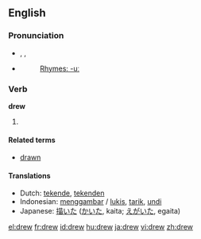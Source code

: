 {{see|Drew}}

==English==

{{rank|fellow|hardly|wind|594|drew|strength|opinion|according}}

===Pronunciation===
*{{AHD|dro͞o}}, {{IPA|/druː/}}, {{SAMPA|/dru:/}}
*{{audio|en-us-drew.ogg|Audio (US)}}
*:[[Rhymes:English:-uː|Rhymes: -uː]]

===Verb===
'''drew'''

# {{irregular simple past of|''[[draw]]''}}

====Related terms====
*[[drawn]]

====Translations====
*Dutch: [[tekende]], [[tekenden]]
*Indonesian: [[gambar|menggambar]] / [[lukis]], [[tarik]], [[undi]]
*Japanese: [[描いた]] ([[かいた]], kaita; [[えがいた]], egaita)

[[el:drew]]
[[fr:drew]]
[[id:drew]]
[[hu:drew]]
[[ja:drew]]
[[vi:drew]]
[[zh:drew]]